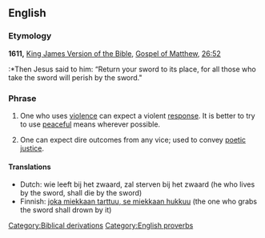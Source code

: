 ==English==

===Etymology===
'''1611,''' [[w:King James Version of the Bible|King James Version of the Bible]], [[w:Gospel of Matthew|Gospel of Matthew]], [[s:Bible (King James)/Matthew#Chapter 26|26:52]]
:*Then Jesus said to him: “Return your sword to its place, for all those who take the sword will perish by the sword."

===Phrase===
{{infl|en|phrase|head=[[live]] [[by]] [[the]] [[sword]], [[die]] [[by]] [[the]] [[sword]]}}

# One who uses [[violence]] can expect a violent [[response]].  It is better to try to use [[peaceful]] means wherever possible.
# {{figuratively}} One can expect dire outcomes from any vice; used to convey [[poetic justice]].

====Translations====
*Dutch: wie leeft bij het zwaard, zal sterven bij het zwaard (he who lives by the sword, shall die by the sword)
*Finnish: [[joka miekkaan tarttuu, se miekkaan hukkuu]] (the one who grabs the sword shall drown by it)

[[Category:Biblical derivations]]
[[Category:English proverbs]]